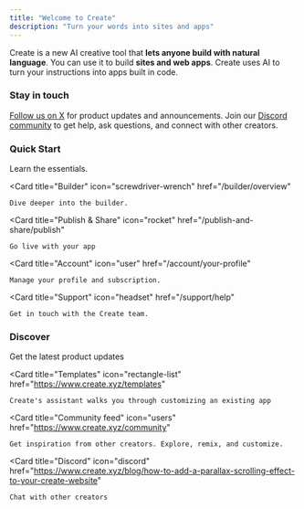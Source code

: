 ```yaml
---
title: "Welcome to Create"
description: "Turn your words into sites and apps"
---
```


Create is a new AI creative tool that **lets anyone build with natural language**. You can use it to build **sites and web apps**. Create uses AI to turn your instructions into apps built in code.

### Stay in touch

[Follow us on X](https://x.com/create_xyz) for product updates and announcements. Join our [Discord community](https://create.xyz/discord) to get help, ask questions, and connect with other creators.

### Quick Start

<CardGroup cols={3}>
  <Card
    title="Quickstart"
    icon="play"
    href="/essentials"
  >
    Learn the essentials.
  </Card>

  <Card
    title="Builder"
    icon="screwdriver-wrench"
    href="/builder/overview"
  >
    Dive deeper into the builder.
  </Card>

  <Card
    title="Publish & Share"
    icon="rocket"
    href="/publish-and-share/publish"
  >
    Go live with your app
  </Card>

  <Card
    title="Account"
    icon="user"
    href="/account/your-profile"
  >
    Manage your profile and subscription.
  </Card>

  <Card
    title="Support"
    icon="headset"
    href="/support/help"
  >
    Get in touch with the Create team.
  </Card>
</CardGroup>

### Discover

<CardGroup cols={2}>
  <Card
    title="X"
    icon="twitter"
    href="https://x.com/create_xyz"
  >
    Get the latest product updates
  </Card>

  <Card
    title="Templates"
    icon="rectangle-list"
    href="https://www.create.xyz/templates"
  >
    Create's assistant walks you through customizing an existing app
  </Card>

  <Card
    title="Community feed"
    icon="users"
    href="https://www.create.xyz/community"
  >
    Get inspiration from other creators. Explore, remix, and customize.
  </Card>

  <Card
    title="Discord"
    icon="discord"
    href="https://www.create.xyz/blog/how-to-add-a-parallax-scrolling-effect-to-your-create-website"
  >
    Chat with other creators
  </Card>
</CardGroup>
